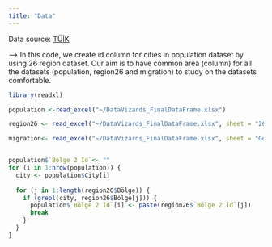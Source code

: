 ```yaml
---
title: "Data"
---
```


Data source: [TÜİK](https://biruni.tuik.gov.tr/medas/?kn=95&locale=tr)

--\> In this code, we create id column for cities in population dataset by using 26 region dataset. Our aim is to have common area (column) for all the datasets (population, region26 and migration) to study on the datasets comfortable.

```r
library(readxl)

population <-read_excel("~/DataVizards_FinalDataFrame.xlsx")

region26 <- read_excel("~/DataVizards_FinalDataFrame.xlsx", sheet = "26 Bölge")

migration<- read_excel("~/DataVizards_FinalDataFrame.xlsx", sheet = "Göç Bilgileri")


population$`Bölge 2 İd`<- ""
for (i in 1:nrow(population)) {
  city <- population$City[i]
  
  for (j in 1:length(region26$Bölge)) {
    if (grepl(city, region26$Bölge[j])) {
      population$`Bölge 2 İd`[i] <- paste(region26$`Bölge 2 İd`[j])
      break 
    }
  }
}

```
